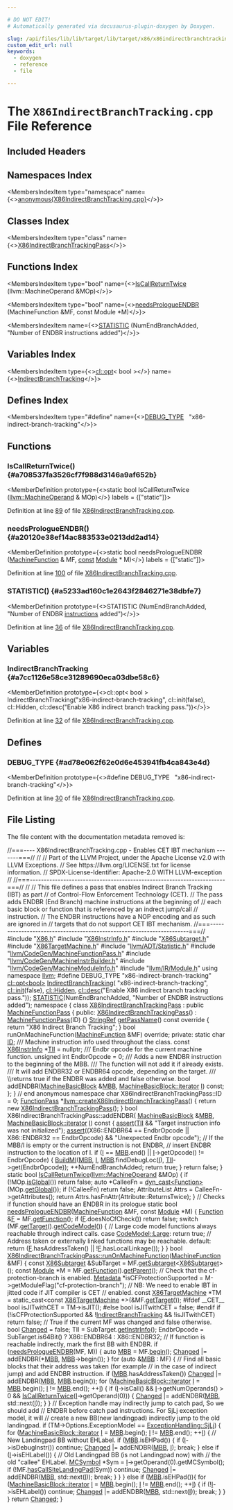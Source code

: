 ```yaml
---

# DO NOT EDIT!
# Automatically generated via docusaurus-plugin-doxygen by Doxygen.

slug: /api/files/lib/lib/target/lib/target/x86/x86indirectbranchtracking-cpp
custom_edit_url: null
keywords:
  - doxygen
  - reference
  - file

---
```





# The `X86IndirectBranchTracking.cpp` File Reference

<DoxygenPage pluginConfig={pluginConfig}>



## Included Headers

<IncludesList>
<IncludesListItem
  filePath="X86.h"
  permalink="/docs/api/files/lib/lib/target/lib/target/x86/x86-h"
  isLocal="true" />
<IncludesListItem
  filePath="X86InstrInfo.h"
  permalink="/docs/api/files/lib/lib/target/lib/target/x86/x86instrinfo-h"
  isLocal="true" />
<IncludesListItem
  filePath="X86Subtarget.h"
  permalink="/docs/api/files/lib/lib/target/lib/target/x86/x86subtarget-h"
  isLocal="true" />
<IncludesListItem
  filePath="X86TargetMachine.h"
  permalink="/docs/api/files/lib/lib/target/lib/target/x86/x86targetmachine-h"
  isLocal="true" />
<IncludesListItem
  filePath="llvm/ADT/Statistic.h"
  permalink="/docs/api/files/include/include/llvm/include/llvm/adt/statistic-h"
  isLocal="true" />
<IncludesListItem
  filePath="llvm/CodeGen/MachineFunctionPass.h"
  permalink="/docs/api/files/include/include/llvm/include/llvm/codegen/machinefunctionpass-h"
  isLocal="true" />
<IncludesListItem
  filePath="llvm/CodeGen/MachineInstrBuilder.h"
  permalink="/docs/api/files/include/include/llvm/include/llvm/codegen/machineinstrbuilder-h"
  isLocal="true" />
<IncludesListItem
  filePath="llvm/CodeGen/MachineModuleInfo.h"
  permalink="/docs/api/files/include/include/llvm/include/llvm/codegen/machinemoduleinfo-h"
  isLocal="true" />
<IncludesListItem
  filePath="llvm/IR/Module.h"
  permalink="/docs/api/files/include/include/llvm/include/llvm/ir/module-h"
  isLocal="true" />
</IncludesList>

## Namespaces Index

<MembersIndex>

<MembersIndexItem
  type="namespace"
  name={<><a href="/docs/api/namespaces/anonymous-x86indirectbranchtracking-cpp-">anonymous&#123;X86IndirectBranchTracking.cpp&#125;</a></>}>
</MembersIndexItem>

</MembersIndex>

## Classes Index

<MembersIndex>

<MembersIndexItem
  type="class"
  name={<><a href="/docs/api/classes/anonymous-namespace-x86indirectbranchtracking-cpp-/x86indirectbranchtrackingpass">X86IndirectBranchTrackingPass</a></>}>
</MembersIndexItem>

</MembersIndex>

## Functions Index

<MembersIndex>

<MembersIndexItem
  type="bool"
  name={<><a href="#a708537fa3526cf7f988d3146a9af652b">IsCallReturnTwice</a> (llvm::MachineOperand &amp;MOp)</>}>
</MembersIndexItem>

<MembersIndexItem
  type="bool"
  name={<><a href="#a20120e38ef14ac883533e0213dd2ad14">needsPrologueENDBR</a> (MachineFunction &amp;MF, const Module &#42;M)</>}>
</MembersIndexItem>

<MembersIndexItem
  name={<><a href="#a5233ad160c1e2643f2846271e38dbfe7">STATISTIC</a> (NumEndBranchAdded, &quot;Number of ENDBR instructions added&quot;)</>}>
</MembersIndexItem>

</MembersIndex>

## Variables Index

<MembersIndex>

<MembersIndexItem
  type={<><a href="/docs/api/classes/llvm/cl/opt">cl::opt</a>&lt; bool &gt;</>}
  name={<><a href="#a7cc1126e58ce31289690eca03dbe58c6">IndirectBranchTracking</a></>}>
</MembersIndexItem>

</MembersIndex>

## Defines Index

<MembersIndex>

<MembersIndexItem
  type="#define"
  name={<><a href="#ad78e062f62e0d6e453941fb4ca843e4d">DEBUG&#95;TYPE</a>&nbsp;&nbsp;&nbsp;&quot;x86-indirect-branch-tracking&quot;</>}>
</MembersIndexItem>

</MembersIndex>


<SectionDefinition>

## Functions

### IsCallReturnTwice() {#a708537fa3526cf7f988d3146a9af652b}

<MemberDefinition
  prototype={<>static bool IsCallReturnTwice (<a href="/docs/api/classes/llvm/machineoperand">llvm::MachineOperand</a> &amp; MOp)</>}
  labels = {["static"]}>

Definition at line <a href="#l00089">89</a> of file <a href="/docs/api/files/lib/lib/target/lib/target/x86/x86indirectbranchtracking-cpp">X86IndirectBranchTracking.cpp</a>.
</MemberDefinition>

### needsPrologueENDBR() {#a20120e38ef14ac883533e0213dd2ad14}

<MemberDefinition
  prototype={<>static bool needsPrologueENDBR (<a href="/docs/api/classes/llvm/machinefunction">MachineFunction</a> &amp; MF, <a href="/docs/api/files/lib/lib/target/lib/target/aarch64/aarch64promoteconstant-cpp/#a90f8350fecae261c25be85d38b451bff">const</a> <a href="/docs/api/classes/llvm/module">Module</a> &#42; M)</>}
  labels = {["static"]}>

Definition at line <a href="#l00100">100</a> of file <a href="/docs/api/files/lib/lib/target/lib/target/x86/x86indirectbranchtracking-cpp">X86IndirectBranchTracking.cpp</a>.
</MemberDefinition>

### STATISTIC() {#a5233ad160c1e2643f2846271e38dbfe7}

<MemberDefinition
  prototype={<>STATISTIC (NumEndBranchAdded, &quot;Number of ENDBR <a href="/docs/api/files/lib/lib/codegen/atomicexpandpass-cpp/#a1bcc06b1cb86bd0ea08f33323190bdaa">instructions</a> added&quot;)</>}>

Definition at line <a href="#l00036">36</a> of file <a href="/docs/api/files/lib/lib/target/lib/target/x86/x86indirectbranchtracking-cpp">X86IndirectBranchTracking.cpp</a>.
</MemberDefinition>

</SectionDefinition>

<SectionDefinition>

## Variables

### IndirectBranchTracking {#a7cc1126e58ce31289690eca03dbe58c6}

<MemberDefinition
  prototype={<>cl::opt&lt; bool &gt; IndirectBranchTracking(&quot;x86-indirect-branch-tracking&quot;, cl::init(false), cl::Hidden, cl::desc(&quot;Enable X86 indirect branch tracking pass.&quot;))</>}>

Definition at line <a href="#l00032">32</a> of file <a href="/docs/api/files/lib/lib/target/lib/target/x86/x86indirectbranchtracking-cpp">X86IndirectBranchTracking.cpp</a>.
</MemberDefinition>

</SectionDefinition>

<SectionDefinition>

## Defines

### DEBUG&#95;TYPE {#ad78e062f62e0d6e453941fb4ca843e4d}

<MemberDefinition
  prototype={<>#define DEBUG&#95;TYPE&nbsp;&nbsp;&nbsp;&quot;x86-indirect-branch-tracking&quot;</>}>

Definition at line <a href="#l00030">30</a> of file <a href="/docs/api/files/lib/lib/target/lib/target/x86/x86indirectbranchtracking-cpp">X86IndirectBranchTracking.cpp</a>.
</MemberDefinition>

</SectionDefinition>

## File Listing

The file content with the documentation metadata removed is:

<ProgramListing>

<Link id="l00001" /><CodeLine lineNumber="1"><Highlight kind="comment">//===---- X86IndirectBranchTracking.cpp - Enables CET IBT mechanism -------===//</Highlight><Highlight kind="normal"></Highlight></CodeLine>
<Link id="l00002" /><CodeLine lineNumber="2"><Highlight kind="normal"></Highlight><Highlight kind="comment">//</Highlight><Highlight kind="normal"></Highlight></CodeLine>
<Link id="l00003" /><CodeLine lineNumber="3"><Highlight kind="normal"></Highlight><Highlight kind="comment">// Part of the LLVM Project, under the Apache License v2.0 with LLVM Exceptions.</Highlight><Highlight kind="normal"></Highlight></CodeLine>
<Link id="l00004" /><CodeLine lineNumber="4"><Highlight kind="normal"></Highlight><Highlight kind="comment">// See https://llvm.org/LICENSE.txt for license information.</Highlight><Highlight kind="normal"></Highlight></CodeLine>
<Link id="l00005" /><CodeLine lineNumber="5"><Highlight kind="normal"></Highlight><Highlight kind="comment">// SPDX-License-Identifier: Apache-2.0 WITH LLVM-exception</Highlight><Highlight kind="normal"></Highlight></CodeLine>
<Link id="l00006" /><CodeLine lineNumber="6"><Highlight kind="normal"></Highlight><Highlight kind="comment">//</Highlight><Highlight kind="normal"></Highlight></CodeLine>
<Link id="l00007" /><CodeLine lineNumber="7"><Highlight kind="normal"></Highlight><Highlight kind="comment">//===----------------------------------------------------------------------===//</Highlight><Highlight kind="normal"></Highlight></CodeLine>
<Link id="l00008" /><CodeLine lineNumber="8"><Highlight kind="normal"></Highlight><Highlight kind="comment">//</Highlight><Highlight kind="normal"></Highlight></CodeLine>
<Link id="l00009" /><CodeLine lineNumber="9"><Highlight kind="normal"></Highlight><Highlight kind="comment">// This file defines a pass that enables Indirect Branch Tracking (IBT) as part</Highlight><Highlight kind="normal"></Highlight></CodeLine>
<Link id="l00010" /><CodeLine lineNumber="10"><Highlight kind="normal"></Highlight><Highlight kind="comment">// of Control-Flow Enforcement Technology (CET).</Highlight><Highlight kind="normal"></Highlight></CodeLine>
<Link id="l00011" /><CodeLine lineNumber="11"><Highlight kind="normal"></Highlight><Highlight kind="comment">// The pass adds ENDBR (End Branch) machine instructions at the beginning of</Highlight><Highlight kind="normal"></Highlight></CodeLine>
<Link id="l00012" /><CodeLine lineNumber="12"><Highlight kind="normal"></Highlight><Highlight kind="comment">// each basic block or function that is referenced by an indrect jump/call</Highlight><Highlight kind="normal"></Highlight></CodeLine>
<Link id="l00013" /><CodeLine lineNumber="13"><Highlight kind="normal"></Highlight><Highlight kind="comment">// instruction.</Highlight><Highlight kind="normal"></Highlight></CodeLine>
<Link id="l00014" /><CodeLine lineNumber="14"><Highlight kind="normal"></Highlight><Highlight kind="comment">// The ENDBR instructions have a NOP encoding and as such are ignored in</Highlight><Highlight kind="normal"></Highlight></CodeLine>
<Link id="l00015" /><CodeLine lineNumber="15"><Highlight kind="normal"></Highlight><Highlight kind="comment">// targets that do not support CET IBT mechanism.</Highlight><Highlight kind="normal"></Highlight></CodeLine>
<Link id="l00016" /><CodeLine lineNumber="16"><Highlight kind="normal"></Highlight><Highlight kind="comment">//===----------------------------------------------------------------------===//</Highlight><Highlight kind="normal"></Highlight></CodeLine>
<Link id="l00017" /><CodeLine lineNumber="17"><Highlight kind="normal"></Highlight></CodeLine>
<Link id="l00018" /><CodeLine lineNumber="18"><Highlight kind="normal"></Highlight><Highlight kind="preprocessor">#include &quot;<a href="/docs/api/files/lib/lib/target/lib/target/x86/x86-h">X86.h</a>&quot;</Highlight><Highlight kind="normal"></Highlight></CodeLine>
<Link id="l00019" /><CodeLine lineNumber="19"><Highlight kind="normal"></Highlight><Highlight kind="preprocessor">#include &quot;<a href="/docs/api/files/lib/lib/target/lib/target/x86/x86instrinfo-h">X86InstrInfo.h</a>&quot;</Highlight><Highlight kind="normal"></Highlight></CodeLine>
<Link id="l00020" /><CodeLine lineNumber="20"><Highlight kind="normal"></Highlight><Highlight kind="preprocessor">#include &quot;<a href="/docs/api/files/lib/lib/target/lib/target/x86/x86subtarget-h">X86Subtarget.h</a>&quot;</Highlight><Highlight kind="normal"></Highlight></CodeLine>
<Link id="l00021" /><CodeLine lineNumber="21"><Highlight kind="normal"></Highlight><Highlight kind="preprocessor">#include &quot;<a href="/docs/api/files/lib/lib/target/lib/target/x86/x86targetmachine-h">X86TargetMachine.h</a>&quot;</Highlight><Highlight kind="normal"></Highlight></CodeLine>
<Link id="l00022" /><CodeLine lineNumber="22"><Highlight kind="normal"></Highlight><Highlight kind="preprocessor">#include &quot;<a href="/docs/api/files/include/include/llvm/include/llvm/adt/statistic-h">llvm/ADT/Statistic.h</a>&quot;</Highlight><Highlight kind="normal"></Highlight></CodeLine>
<Link id="l00023" /><CodeLine lineNumber="23"><Highlight kind="normal"></Highlight><Highlight kind="preprocessor">#include &quot;<a href="/docs/api/files/include/include/llvm/include/llvm/codegen/machinefunctionpass-h">llvm/CodeGen/MachineFunctionPass.h</a>&quot;</Highlight><Highlight kind="normal"></Highlight></CodeLine>
<Link id="l00024" /><CodeLine lineNumber="24"><Highlight kind="normal"></Highlight><Highlight kind="preprocessor">#include &quot;<a href="/docs/api/files/include/include/llvm/include/llvm/codegen/machineinstrbuilder-h">llvm/CodeGen/MachineInstrBuilder.h</a>&quot;</Highlight><Highlight kind="normal"></Highlight></CodeLine>
<Link id="l00025" /><CodeLine lineNumber="25"><Highlight kind="normal"></Highlight><Highlight kind="preprocessor">#include &quot;<a href="/docs/api/files/include/include/llvm/include/llvm/codegen/machinemoduleinfo-h">llvm/CodeGen/MachineModuleInfo.h</a>&quot;</Highlight><Highlight kind="normal"></Highlight></CodeLine>
<Link id="l00026" /><CodeLine lineNumber="26"><Highlight kind="normal"></Highlight><Highlight kind="preprocessor">#include &quot;<a href="/docs/api/files/include/include/llvm/include/llvm/ir/module-h">llvm/IR/Module.h</a>&quot;</Highlight><Highlight kind="normal"></Highlight></CodeLine>
<Link id="l00027" /><CodeLine lineNumber="27"><Highlight kind="normal"></Highlight></CodeLine>
<Link id="l00028" /><CodeLine lineNumber="28"><Highlight kind="normal"></Highlight><Highlight kind="keyword">using namespace </Highlight><Highlight kind="normal"><a href="/docs/api/namespaces/llvm">llvm</a>;</Highlight></CodeLine>
<Link id="l00029" /><CodeLine lineNumber="29"><Highlight kind="normal"></Highlight></CodeLine>
<Link id="l00030" /><CodeLine lineNumber="30" lineLink="#ad78e062f62e0d6e453941fb4ca843e4d"><Highlight kind="normal"></Highlight><Highlight kind="preprocessor">#define DEBUG&#95;TYPE &quot;x86-indirect-branch-tracking&quot;</Highlight><Highlight kind="normal"></Highlight></CodeLine>
<Link id="l00031" /><CodeLine lineNumber="31"><Highlight kind="normal"></Highlight></CodeLine>
<Link id="l00032" /><CodeLine lineNumber="32" lineLink="#a7cc1126e58ce31289690eca03dbe58c6"><Highlight kind="normal"><a href="/docs/api/classes/llvm/cl/opt">cl::opt&lt;bool&gt;</a> <a href="#a7cc1126e58ce31289690eca03dbe58c6">IndirectBranchTracking</a>(</Highlight></CodeLine>
<Link id="l00033" /><CodeLine lineNumber="33"><Highlight kind="normal">    </Highlight><Highlight kind="stringliteral">&quot;x86-indirect-branch-tracking&quot;</Highlight><Highlight kind="normal">, <a href="/docs/api/namespaces/llvm/cl/#ac12e6a8f3a1b511f0dee2ed6de0ae806">cl::init</a>(</Highlight><Highlight kind="keyword">false</Highlight><Highlight kind="normal">), <a href="/docs/api/namespaces/llvm/cl/#a68075925a54790e71ca790e1d4f21a40a263ac008d8d31f13ce460395fc4cf7e6">cl::Hidden</a>,</Highlight></CodeLine>
<Link id="l00034" /><CodeLine lineNumber="34"><Highlight kind="normal">    <a href="/docs/api/structs/llvm/cl/desc">cl::desc</a>(</Highlight><Highlight kind="stringliteral">&quot;Enable X86 indirect branch tracking pass.&quot;</Highlight><Highlight kind="normal">));</Highlight></CodeLine>
<Link id="l00035" /><CodeLine lineNumber="35"><Highlight kind="normal"></Highlight></CodeLine>
<Link id="l00036" /><CodeLine lineNumber="36" lineLink="#a5233ad160c1e2643f2846271e38dbfe7"><Highlight kind="normal"><a href="/docs/api/files/include/include/llvm/include/llvm/adt/statistic-h/#ad6117415b93e5675d5a6c8e1855b3b2f">STATISTIC</a>(NumEndBranchAdded, </Highlight><Highlight kind="stringliteral">&quot;Number of ENDBR instructions added&quot;</Highlight><Highlight kind="normal">);</Highlight></CodeLine>
<Link id="l00037" /><CodeLine lineNumber="37"><Highlight kind="normal"></Highlight></CodeLine>
<Link id="l00038" /><CodeLine lineNumber="38" lineLink="/docs/api/namespaces/anonymous-x86indirectbranchtracking-cpp-"><Highlight kind="normal"></Highlight><Highlight kind="keyword">namespace </Highlight><Highlight kind="normal">&#123;</Highlight></CodeLine>
<Link id="l00039" /><CodeLine lineNumber="39" lineLink="/docs/api/classes/anonymous-namespace-x86indirectbranchtracking-cpp-/x86indirectbranchtrackingpass"><Highlight kind="normal"></Highlight><Highlight kind="keyword">class </Highlight><Highlight kind="normal"><a href="/docs/api/classes/anonymous-namespace-x86indirectbranchtracking-cpp-/x86indirectbranchtrackingpass/#a4e5ff4c0344788c4ad3c4ceb7023b0e7">X86IndirectBranchTrackingPass</a> : </Highlight><Highlight kind="keyword">public</Highlight><Highlight kind="normal"> <a href="/docs/api/classes/llvm/machinefunctionpass/#a29c81d2386f4a727c6d33413807530c8">MachineFunctionPass</a> &#123;</Highlight></CodeLine>
<Link id="l00040" /><CodeLine lineNumber="40"><Highlight kind="normal"></Highlight><Highlight kind="keyword">public</Highlight><Highlight kind="normal">:</Highlight></CodeLine>
<Link id="l00041" /><CodeLine lineNumber="41" lineLink="/docs/api/classes/anonymous-namespace-x86indirectbranchtracking-cpp-/x86indirectbranchtrackingpass/#a4e5ff4c0344788c4ad3c4ceb7023b0e7"><Highlight kind="normal">  <a href="/docs/api/classes/anonymous-namespace-x86indirectbranchtracking-cpp-/x86indirectbranchtrackingpass/#a4e5ff4c0344788c4ad3c4ceb7023b0e7">X86IndirectBranchTrackingPass</a>() : <a href="/docs/api/classes/llvm/machinefunctionpass/#a29c81d2386f4a727c6d33413807530c8">MachineFunctionPass</a>(ID) &#123;&#125;</Highlight></CodeLine>
<Link id="l00042" /><CodeLine lineNumber="42"><Highlight kind="normal"></Highlight></CodeLine>
<Link id="l00043" /><CodeLine lineNumber="43" lineLink="/docs/api/classes/anonymous-namespace-x86indirectbranchtracking-cpp-/x86indirectbranchtrackingpass/#a88485730b9155d1f1a9f79b1f40b8c91"><Highlight kind="normal">  <a href="/docs/api/classes/llvm/stringref">StringRef</a> <a href="/docs/api/classes/anonymous-namespace-x86indirectbranchtracking-cpp-/x86indirectbranchtrackingpass/#a88485730b9155d1f1a9f79b1f40b8c91">getPassName</a>()</Highlight><Highlight kind="keyword"> const override </Highlight><Highlight kind="normal">&#123;</Highlight></CodeLine>
<Link id="l00044" /><CodeLine lineNumber="44"><Highlight kind="normal">    </Highlight><Highlight kind="keywordflow">return</Highlight><Highlight kind="normal"> </Highlight><Highlight kind="stringliteral">&quot;X86 Indirect Branch Tracking&quot;</Highlight><Highlight kind="normal">;</Highlight></CodeLine>
<Link id="l00045" /><CodeLine lineNumber="45"><Highlight kind="normal">  &#125;</Highlight></CodeLine>
<Link id="l00046" /><CodeLine lineNumber="46"><Highlight kind="normal"></Highlight></CodeLine>
<Link id="l00047" /><CodeLine lineNumber="47"><Highlight kind="normal">  </Highlight><Highlight kind="keywordtype">bool</Highlight><Highlight kind="normal"> runOnMachineFunction(<a href="/docs/api/classes/llvm/machinefunction">MachineFunction</a> &amp;MF) </Highlight><Highlight kind="keyword">override</Highlight><Highlight kind="normal">;</Highlight></CodeLine>
<Link id="l00048" /><CodeLine lineNumber="48"><Highlight kind="normal"></Highlight></CodeLine>
<Link id="l00049" /><CodeLine lineNumber="49"><Highlight kind="normal"></Highlight><Highlight kind="keyword">private</Highlight><Highlight kind="normal">:</Highlight></CodeLine>
<Link id="l00050" /><CodeLine lineNumber="50"><Highlight kind="normal">  </Highlight><Highlight kind="keyword">static</Highlight><Highlight kind="normal"> </Highlight><Highlight kind="keywordtype">char</Highlight><Highlight kind="normal"> <a href="/docs/api/namespaces/llvm/callingconv/#abdf8cf606905c10634e831390981b0ed">ID</a>;</Highlight></CodeLine>
<Link id="l00051" /><CodeLine lineNumber="51"><Highlight kind="normal"></Highlight><Highlight kind="comment"></Highlight></CodeLine>
<Link id="l00052" /><CodeLine lineNumber="52"><Highlight kind="comment">  /// Machine instruction info used throughout the class.</Highlight><Highlight kind="normal"></Highlight></CodeLine>
<Link id="l00053" /><CodeLine lineNumber="53"><Highlight kind="normal">  </Highlight><Highlight kind="keyword">const</Highlight><Highlight kind="normal"> <a href="/docs/api/classes/llvm/x86instrinfo">X86InstrInfo</a> &#42;<a href="/docs/api/files/lib/lib/target/lib/target/hexagon/hexagoncopytocombine-cpp/#a1d40004718218dbdf06b496766299101">TII</a> = </Highlight><Highlight kind="keyword">nullptr</Highlight><Highlight kind="normal">;</Highlight></CodeLine>
<Link id="l00054" /><CodeLine lineNumber="54"><Highlight kind="normal"></Highlight><Highlight kind="comment"></Highlight></CodeLine>
<Link id="l00055" /><CodeLine lineNumber="55"><Highlight kind="comment">  /// Endbr opcode for the current machine function.</Highlight><Highlight kind="normal"></Highlight></CodeLine>
<Link id="l00056" /><CodeLine lineNumber="56"><Highlight kind="normal">  </Highlight><Highlight kind="keywordtype">unsigned</Highlight><Highlight kind="normal"> </Highlight><Highlight kind="keywordtype">int</Highlight><Highlight kind="normal"> EndbrOpcode = 0;</Highlight></CodeLine>
<Link id="l00057" /><CodeLine lineNumber="57"><Highlight kind="normal"></Highlight><Highlight kind="comment"></Highlight></CodeLine>
<Link id="l00058" /><CodeLine lineNumber="58"><Highlight kind="comment">  /// Adds a new ENDBR instruction to the beginning of the MBB.</Highlight></CodeLine>
<Link id="l00059" /><CodeLine lineNumber="59"><Highlight kind="comment">  /// The function will not add it if already exists.</Highlight></CodeLine>
<Link id="l00060" /><CodeLine lineNumber="60"><Highlight kind="comment">  /// It will add ENDBR32 or ENDBR64 opcode, depending on the target.</Highlight></CodeLine>
<Link id="l00061" /><CodeLine lineNumber="61"><Highlight kind="comment">  /// \\returns true if the ENDBR was added and false otherwise.</Highlight><Highlight kind="normal"></Highlight></CodeLine>
<Link id="l00062" /><CodeLine lineNumber="62"><Highlight kind="normal">  </Highlight><Highlight kind="keywordtype">bool</Highlight><Highlight kind="normal"> addENDBR(<a href="/docs/api/classes/llvm/machinebasicblock">MachineBasicBlock</a> &amp;<a href="/docs/api/files/lib/lib/target/lib/target/arm/armslshardening-cpp/#a5958512eae2979bd2eb383977996a600">MBB</a>, <a href="/docs/api/classes/llvm/machinebasicblock/#ae34c996b58df9b9ce6695a0c8b70c533">MachineBasicBlock::iterator</a> <a href="/docs/api/files/lib/lib/support/md5-cpp/#ac0eafdc9ee161b71e7af98af736952fd">I</a>) </Highlight><Highlight kind="keyword">const</Highlight><Highlight kind="normal">;</Highlight></CodeLine>
<Link id="l00063" /><CodeLine lineNumber="63"><Highlight kind="normal">&#125;;</Highlight></CodeLine>
<Link id="l00064" /><CodeLine lineNumber="64"><Highlight kind="normal"></Highlight></CodeLine>
<Link id="l00065" /><CodeLine lineNumber="65"><Highlight kind="normal">&#125; </Highlight><Highlight kind="comment">// end anonymous namespace</Highlight><Highlight kind="normal"></Highlight></CodeLine>
<Link id="l00066" /><CodeLine lineNumber="66"><Highlight kind="normal"></Highlight></CodeLine>
<Link id="l00067" /><CodeLine lineNumber="67"><Highlight kind="normal"></Highlight><Highlight kind="keywordtype">char</Highlight><Highlight kind="normal"> X86IndirectBranchTrackingPass::ID = 0;</Highlight></CodeLine>
<Link id="l00068" /><CodeLine lineNumber="68"><Highlight kind="normal"></Highlight></CodeLine>
<Link id="l00069" /><CodeLine lineNumber="69" lineLink="/docs/api/namespaces/llvm/#a66d6a1b0a1fa474139da02d820d618fe"><Highlight kind="normal"><a href="/docs/api/classes/llvm/functionpass">FunctionPass</a> &#42;<a href="/docs/api/namespaces/llvm/#a66d6a1b0a1fa474139da02d820d618fe">llvm::createX86IndirectBranchTrackingPass</a>() &#123;</Highlight></CodeLine>
<Link id="l00070" /><CodeLine lineNumber="70"><Highlight kind="normal">  </Highlight><Highlight kind="keywordflow">return</Highlight><Highlight kind="normal"> </Highlight><Highlight kind="keyword">new</Highlight><Highlight kind="normal"> <a href="/docs/api/classes/anonymous-namespace-x86indirectbranchtracking-cpp-/x86indirectbranchtrackingpass/#a4e5ff4c0344788c4ad3c4ceb7023b0e7">X86IndirectBranchTrackingPass</a>();</Highlight></CodeLine>
<Link id="l00071" /><CodeLine lineNumber="71"><Highlight kind="normal">&#125;</Highlight></CodeLine>
<Link id="l00072" /><CodeLine lineNumber="72"><Highlight kind="normal"></Highlight></CodeLine>
<Link id="l00073" /><CodeLine lineNumber="73"><Highlight kind="normal"></Highlight><Highlight kind="keywordtype">bool</Highlight><Highlight kind="normal"> X86IndirectBranchTrackingPass::addENDBR(</Highlight></CodeLine>
<Link id="l00074" /><CodeLine lineNumber="74"><Highlight kind="normal">    <a href="/docs/api/classes/llvm/machinebasicblock">MachineBasicBlock</a> &amp;<a href="/docs/api/files/lib/lib/target/lib/target/arm/armslshardening-cpp/#a5958512eae2979bd2eb383977996a600">MBB</a>, <a href="/docs/api/classes/llvm/machinebasicblock/#ae34c996b58df9b9ce6695a0c8b70c533">MachineBasicBlock::iterator</a> <a href="/docs/api/files/lib/lib/support/md5-cpp/#ac0eafdc9ee161b71e7af98af736952fd">I</a>)</Highlight><Highlight kind="keyword"> const </Highlight><Highlight kind="normal">&#123;</Highlight></CodeLine>
<Link id="l00075" /><CodeLine lineNumber="75"><Highlight kind="normal">  <a href="/docs/api/files/lib/lib/target/lib/target/amdgpu/silowercontrolflow-cpp/#a4868c5d81c5ccc98c47aeab6244346a0">assert</a>(<a href="/docs/api/files/lib/lib/target/lib/target/hexagon/hexagoncopytocombine-cpp/#a1d40004718218dbdf06b496766299101">TII</a> &amp;&amp; </Highlight><Highlight kind="stringliteral">&quot;Target instruction info was not initialized&quot;</Highlight><Highlight kind="normal">);</Highlight></CodeLine>
<Link id="l00076" /><CodeLine lineNumber="76"><Highlight kind="normal">  <a href="/docs/api/files/lib/lib/target/lib/target/amdgpu/silowercontrolflow-cpp/#a4868c5d81c5ccc98c47aeab6244346a0">assert</a>((X86::ENDBR64 == EndbrOpcode || X86::ENDBR32 == EndbrOpcode) &amp;&amp;</Highlight></CodeLine>
<Link id="l00077" /><CodeLine lineNumber="77"><Highlight kind="normal">         </Highlight><Highlight kind="stringliteral">&quot;Unexpected Endbr opcode&quot;</Highlight><Highlight kind="normal">);</Highlight></CodeLine>
<Link id="l00078" /><CodeLine lineNumber="78"><Highlight kind="normal"></Highlight></CodeLine>
<Link id="l00079" /><CodeLine lineNumber="79"><Highlight kind="normal">  </Highlight><Highlight kind="comment">// If the MBB/I is empty or the current instruction is not ENDBR,</Highlight><Highlight kind="normal"></Highlight></CodeLine>
<Link id="l00080" /><CodeLine lineNumber="80"><Highlight kind="normal">  </Highlight><Highlight kind="comment">// insert ENDBR instruction to the location of I.</Highlight><Highlight kind="normal"></Highlight></CodeLine>
<Link id="l00081" /><CodeLine lineNumber="81"><Highlight kind="normal">  </Highlight><Highlight kind="keywordflow">if</Highlight><Highlight kind="normal"> (<a href="/docs/api/files/lib/lib/support/md5-cpp/#ac0eafdc9ee161b71e7af98af736952fd">I</a> == <a href="/docs/api/files/lib/lib/target/lib/target/arm/armslshardening-cpp/#a5958512eae2979bd2eb383977996a600">MBB</a>.end() || <a href="/docs/api/files/lib/lib/support/md5-cpp/#ac0eafdc9ee161b71e7af98af736952fd">I</a>-&gt;getOpcode() != EndbrOpcode) &#123;</Highlight></CodeLine>
<Link id="l00082" /><CodeLine lineNumber="82"><Highlight kind="normal">    <a href="/docs/api/namespaces/llvm/#a17e04afcf0c5efeb0eb6a9a45287b5e4">BuildMI</a>(<a href="/docs/api/files/lib/lib/target/lib/target/arm/armslshardening-cpp/#a5958512eae2979bd2eb383977996a600">MBB</a>, <a href="/docs/api/files/lib/lib/support/md5-cpp/#ac0eafdc9ee161b71e7af98af736952fd">I</a>, <a href="/docs/api/files/lib/lib/target/lib/target/arm/armslshardening-cpp/#a5958512eae2979bd2eb383977996a600">MBB</a>.findDebugLoc(<a href="/docs/api/files/lib/lib/support/md5-cpp/#ac0eafdc9ee161b71e7af98af736952fd">I</a>), <a href="/docs/api/files/lib/lib/target/lib/target/hexagon/hexagoncopytocombine-cpp/#a1d40004718218dbdf06b496766299101">TII</a>-&gt;get(EndbrOpcode));</Highlight></CodeLine>
<Link id="l00083" /><CodeLine lineNumber="83"><Highlight kind="normal">    ++NumEndBranchAdded;</Highlight></CodeLine>
<Link id="l00084" /><CodeLine lineNumber="84"><Highlight kind="normal">    </Highlight><Highlight kind="keywordflow">return</Highlight><Highlight kind="normal"> </Highlight><Highlight kind="keyword">true</Highlight><Highlight kind="normal">;</Highlight></CodeLine>
<Link id="l00085" /><CodeLine lineNumber="85"><Highlight kind="normal">  &#125;</Highlight></CodeLine>
<Link id="l00086" /><CodeLine lineNumber="86"><Highlight kind="normal">  </Highlight><Highlight kind="keywordflow">return</Highlight><Highlight kind="normal"> </Highlight><Highlight kind="keyword">false</Highlight><Highlight kind="normal">;</Highlight></CodeLine>
<Link id="l00087" /><CodeLine lineNumber="87"><Highlight kind="normal">&#125;</Highlight></CodeLine>
<Link id="l00088" /><CodeLine lineNumber="88"><Highlight kind="normal"></Highlight></CodeLine>
<Link id="l00089" /><CodeLine lineNumber="89" lineLink="#a708537fa3526cf7f988d3146a9af652b"><Highlight kind="normal"></Highlight><Highlight kind="keyword">static</Highlight><Highlight kind="normal"> </Highlight><Highlight kind="keywordtype">bool</Highlight><Highlight kind="normal"> <a href="#a708537fa3526cf7f988d3146a9af652b">IsCallReturnTwice</a>(<a href="/docs/api/classes/llvm/machineoperand">llvm::MachineOperand</a> &amp;MOp) &#123;</Highlight></CodeLine>
<Link id="l00090" /><CodeLine lineNumber="90"><Highlight kind="normal">  </Highlight><Highlight kind="keywordflow">if</Highlight><Highlight kind="normal"> (!MOp.<a href="/docs/api/classes/llvm/machineoperand/#ab0d1155c8c38e84cbe387998fd2e517e">isGlobal</a>())</Highlight></CodeLine>
<Link id="l00091" /><CodeLine lineNumber="91"><Highlight kind="normal">    </Highlight><Highlight kind="keywordflow">return</Highlight><Highlight kind="normal"> </Highlight><Highlight kind="keyword">false</Highlight><Highlight kind="normal">;</Highlight></CodeLine>
<Link id="l00092" /><CodeLine lineNumber="92"><Highlight kind="normal">  </Highlight><Highlight kind="keyword">auto</Highlight><Highlight kind="normal"> &#42;CalleeFn = <a href="/docs/api/namespaces/llvm/#a22eeee01734061ac1b31ccd994c49eef">dyn&#95;cast&lt;Function&gt;</a>(MOp.<a href="/docs/api/classes/llvm/machineoperand/#a0fcdaab1a4c3134b8f80aa74cabeb970">getGlobal</a>());</Highlight></CodeLine>
<Link id="l00093" /><CodeLine lineNumber="93"><Highlight kind="normal">  </Highlight><Highlight kind="keywordflow">if</Highlight><Highlight kind="normal"> (!CalleeFn)</Highlight></CodeLine>
<Link id="l00094" /><CodeLine lineNumber="94"><Highlight kind="normal">    </Highlight><Highlight kind="keywordflow">return</Highlight><Highlight kind="normal"> </Highlight><Highlight kind="keyword">false</Highlight><Highlight kind="normal">;</Highlight></CodeLine>
<Link id="l00095" /><CodeLine lineNumber="95"><Highlight kind="normal">  AttributeList Attrs = CalleeFn-&gt;getAttributes();</Highlight></CodeLine>
<Link id="l00096" /><CodeLine lineNumber="96"><Highlight kind="normal">  </Highlight><Highlight kind="keywordflow">return</Highlight><Highlight kind="normal"> Attrs.hasFnAttr(Attribute::ReturnsTwice);</Highlight></CodeLine>
<Link id="l00097" /><CodeLine lineNumber="97"><Highlight kind="normal">&#125;</Highlight></CodeLine>
<Link id="l00098" /><CodeLine lineNumber="98"><Highlight kind="normal"></Highlight></CodeLine>
<Link id="l00099" /><CodeLine lineNumber="99"><Highlight kind="normal"></Highlight><Highlight kind="comment">// Checks if function should have an ENDBR in its prologue</Highlight><Highlight kind="normal"></Highlight></CodeLine>
<Link id="l00100" /><CodeLine lineNumber="100" lineLink="#a20120e38ef14ac883533e0213dd2ad14"><Highlight kind="normal"></Highlight><Highlight kind="keyword">static</Highlight><Highlight kind="normal"> </Highlight><Highlight kind="keywordtype">bool</Highlight><Highlight kind="normal"> <a href="#a20120e38ef14ac883533e0213dd2ad14">needsPrologueENDBR</a>(<a href="/docs/api/classes/llvm/machinefunction">MachineFunction</a> &amp;MF, </Highlight><Highlight kind="keyword">const</Highlight><Highlight kind="normal"> <a href="/docs/api/classes/llvm/module">Module</a> &#42;M) &#123;</Highlight></CodeLine>
<Link id="l00101" /><CodeLine lineNumber="101"><Highlight kind="normal">  <a href="/docs/api/classes/llvm/function">Function</a> &amp;<a href="/docs/api/files/lib/lib/support/md5-cpp/#a96d73bbd7af15cb1fc38c3f4a3bd82e9">F</a> = MF.<a href="/docs/api/classes/llvm/machinefunction/#a977ddce262de45c645be23d951066351">getFunction</a>();</Highlight></CodeLine>
<Link id="l00102" /><CodeLine lineNumber="102"><Highlight kind="normal"></Highlight></CodeLine>
<Link id="l00103" /><CodeLine lineNumber="103"><Highlight kind="normal">  </Highlight><Highlight kind="keywordflow">if</Highlight><Highlight kind="normal"> (<a href="/docs/api/files/lib/lib/support/md5-cpp/#a96d73bbd7af15cb1fc38c3f4a3bd82e9">F</a>.doesNoCfCheck())</Highlight></CodeLine>
<Link id="l00104" /><CodeLine lineNumber="104"><Highlight kind="normal">    </Highlight><Highlight kind="keywordflow">return</Highlight><Highlight kind="normal"> </Highlight><Highlight kind="keyword">false</Highlight><Highlight kind="normal">;</Highlight></CodeLine>
<Link id="l00105" /><CodeLine lineNumber="105"><Highlight kind="normal"></Highlight></CodeLine>
<Link id="l00106" /><CodeLine lineNumber="106"><Highlight kind="normal">  </Highlight><Highlight kind="keywordflow">switch</Highlight><Highlight kind="normal"> (MF.<a href="/docs/api/classes/llvm/machinefunction/#af777ff93c9e07a6ff5ffe3226deb3e76">getTarget</a>().<a href="/docs/api/classes/llvm/targetmachine/#ae106f6c6362377b3016f0d174227e193">getCodeModel</a>()) &#123;</Highlight></CodeLine>
<Link id="l00107" /><CodeLine lineNumber="107"><Highlight kind="normal">  </Highlight><Highlight kind="comment">// Large code model functions always reachable through indirect calls.</Highlight><Highlight kind="normal"></Highlight></CodeLine>
<Link id="l00108" /><CodeLine lineNumber="108"><Highlight kind="normal">  </Highlight><Highlight kind="keywordflow">case</Highlight><Highlight kind="normal"> <a href="/docs/api/namespaces/llvm/codemodel/#afc59396a9e5809fc92938e203d91a8dfa5208f558fccf9f63423fb5385bb3e75c">CodeModel::Large</a>:</Highlight></CodeLine>
<Link id="l00109" /><CodeLine lineNumber="109"><Highlight kind="normal">    </Highlight><Highlight kind="keywordflow">return</Highlight><Highlight kind="normal"> </Highlight><Highlight kind="keyword">true</Highlight><Highlight kind="normal">;</Highlight></CodeLine>
<Link id="l00110" /><CodeLine lineNumber="110"><Highlight kind="normal">  </Highlight><Highlight kind="comment">// Address taken or externally linked functions may be reachable.</Highlight><Highlight kind="normal"></Highlight></CodeLine>
<Link id="l00111" /><CodeLine lineNumber="111"><Highlight kind="normal">  </Highlight><Highlight kind="keywordflow">default</Highlight><Highlight kind="normal">:</Highlight></CodeLine>
<Link id="l00112" /><CodeLine lineNumber="112"><Highlight kind="normal">    </Highlight><Highlight kind="keywordflow">return</Highlight><Highlight kind="normal"> (<a href="/docs/api/files/lib/lib/support/md5-cpp/#a96d73bbd7af15cb1fc38c3f4a3bd82e9">F</a>.hasAddressTaken() || !<a href="/docs/api/files/lib/lib/support/md5-cpp/#a96d73bbd7af15cb1fc38c3f4a3bd82e9">F</a>.hasLocalLinkage());</Highlight></CodeLine>
<Link id="l00113" /><CodeLine lineNumber="113"><Highlight kind="normal">  &#125;</Highlight></CodeLine>
<Link id="l00114" /><CodeLine lineNumber="114"><Highlight kind="normal">&#125;</Highlight></CodeLine>
<Link id="l00115" /><CodeLine lineNumber="115"><Highlight kind="normal"></Highlight></CodeLine>
<Link id="l00116" /><CodeLine lineNumber="116" lineLink="/docs/api/classes/anonymous-namespace-x86indirectbranchtracking-cpp-/x86indirectbranchtrackingpass/#a0c58ed329a5ca544b28635282c0373df"><Highlight kind="normal"></Highlight><Highlight kind="keywordtype">bool</Highlight><Highlight kind="normal"> <a href="/docs/api/classes/anonymous-namespace-x86indirectbranchtracking-cpp-/x86indirectbranchtrackingpass/#a0c58ed329a5ca544b28635282c0373df">X86IndirectBranchTrackingPass::runOnMachineFunction</a>(<a href="/docs/api/classes/llvm/machinefunction">MachineFunction</a> &amp;MF) &#123;</Highlight></CodeLine>
<Link id="l00117" /><CodeLine lineNumber="117"><Highlight kind="normal">  </Highlight><Highlight kind="keyword">const</Highlight><Highlight kind="normal"> <a href="/docs/api/classes/llvm/x86subtarget">X86Subtarget</a> &amp;SubTarget = MF.<a href="/docs/api/classes/llvm/machinefunction/#a3825368aca2bc1550d173660df4da6a6">getSubtarget</a>&lt;<a href="/docs/api/classes/llvm/x86subtarget">X86Subtarget</a>&gt;();</Highlight></CodeLine>
<Link id="l00118" /><CodeLine lineNumber="118"><Highlight kind="normal"></Highlight></CodeLine>
<Link id="l00119" /><CodeLine lineNumber="119"><Highlight kind="normal">  </Highlight><Highlight kind="keyword">const</Highlight><Highlight kind="normal"> <a href="/docs/api/classes/llvm/module">Module</a> &#42;M = MF.<a href="/docs/api/classes/llvm/machinefunction/#a977ddce262de45c645be23d951066351">getFunction</a>().<a href="/docs/api/classes/llvm/globalvalue/#a739b30c811f1eece61b05320ddf44e5b">getParent</a>();</Highlight></CodeLine>
<Link id="l00120" /><CodeLine lineNumber="120"><Highlight kind="normal">  </Highlight><Highlight kind="comment">// Check that the cf-protection-branch is enabled.</Highlight><Highlight kind="normal"></Highlight></CodeLine>
<Link id="l00121" /><CodeLine lineNumber="121"><Highlight kind="normal">  <a href="/docs/api/classes/llvm/metadata">Metadata</a> &#42;isCFProtectionSupported = M-&gt;getModuleFlag(</Highlight><Highlight kind="stringliteral">&quot;cf-protection-branch&quot;</Highlight><Highlight kind="normal">);</Highlight></CodeLine>
<Link id="l00122" /><CodeLine lineNumber="122"><Highlight kind="normal"></Highlight></CodeLine>
<Link id="l00123" /><CodeLine lineNumber="123"><Highlight kind="normal">  </Highlight><Highlight kind="comment">//  NB: We need to enable IBT in jitted code if JIT compiler is CET</Highlight><Highlight kind="normal"></Highlight></CodeLine>
<Link id="l00124" /><CodeLine lineNumber="124"><Highlight kind="normal">  </Highlight><Highlight kind="comment">//  enabled.</Highlight><Highlight kind="normal"></Highlight></CodeLine>
<Link id="l00125" /><CodeLine lineNumber="125"><Highlight kind="normal">  </Highlight><Highlight kind="keyword">const</Highlight><Highlight kind="normal"> <a href="/docs/api/classes/llvm/x86targetmachine">X86TargetMachine</a> &#42;TM =</Highlight></CodeLine>
<Link id="l00126" /><CodeLine lineNumber="126"><Highlight kind="normal">      </Highlight><Highlight kind="keyword">static&#95;cast&lt;</Highlight><Highlight kind="keyword">const </Highlight><Highlight kind="normal"><a href="/docs/api/classes/llvm/x86targetmachine">X86TargetMachine</a> &#42;</Highlight><Highlight kind="keyword">&gt;</Highlight><Highlight kind="normal">(&amp;MF.<a href="/docs/api/classes/llvm/machinefunction/#af777ff93c9e07a6ff5ffe3226deb3e76">getTarget</a>());</Highlight></CodeLine>
<Link id="l00127" /><CodeLine lineNumber="127"><Highlight kind="normal"></Highlight><Highlight kind="preprocessor">#ifdef &#95;&#95;CET&#95;&#95;</Highlight><Highlight kind="normal"></Highlight></CodeLine>
<Link id="l00128" /><CodeLine lineNumber="128"><Highlight kind="normal">  </Highlight><Highlight kind="keywordtype">bool</Highlight><Highlight kind="normal"> isJITwithCET = TM-&gt;isJIT();</Highlight></CodeLine>
<Link id="l00129" /><CodeLine lineNumber="129"><Highlight kind="normal"></Highlight><Highlight kind="preprocessor">#else</Highlight><Highlight kind="normal"></Highlight></CodeLine>
<Link id="l00130" /><CodeLine lineNumber="130"><Highlight kind="normal">  </Highlight><Highlight kind="keywordtype">bool</Highlight><Highlight kind="normal"> isJITwithCET = </Highlight><Highlight kind="keyword">false</Highlight><Highlight kind="normal">;</Highlight></CodeLine>
<Link id="l00131" /><CodeLine lineNumber="131"><Highlight kind="normal"></Highlight><Highlight kind="preprocessor">#endif</Highlight><Highlight kind="normal"></Highlight></CodeLine>
<Link id="l00132" /><CodeLine lineNumber="132"><Highlight kind="normal">  </Highlight><Highlight kind="keywordflow">if</Highlight><Highlight kind="normal"> (!isCFProtectionSupported &amp;&amp; !<a href="#a7cc1126e58ce31289690eca03dbe58c6">IndirectBranchTracking</a> &amp;&amp; !isJITwithCET)</Highlight></CodeLine>
<Link id="l00133" /><CodeLine lineNumber="133"><Highlight kind="normal">    </Highlight><Highlight kind="keywordflow">return</Highlight><Highlight kind="normal"> </Highlight><Highlight kind="keyword">false</Highlight><Highlight kind="normal">;</Highlight></CodeLine>
<Link id="l00134" /><CodeLine lineNumber="134"><Highlight kind="normal"></Highlight></CodeLine>
<Link id="l00135" /><CodeLine lineNumber="135"><Highlight kind="normal">  </Highlight><Highlight kind="comment">// True if the current MF was changed and false otherwise.</Highlight><Highlight kind="normal"></Highlight></CodeLine>
<Link id="l00136" /><CodeLine lineNumber="136"><Highlight kind="normal">  </Highlight><Highlight kind="keywordtype">bool</Highlight><Highlight kind="normal"> <a href="/docs/api/groups/arcopt/#gaa57b1a4e6a1c79233913139635169cf1">Changed</a> = </Highlight><Highlight kind="keyword">false</Highlight><Highlight kind="normal">;</Highlight></CodeLine>
<Link id="l00137" /><CodeLine lineNumber="137"><Highlight kind="normal"></Highlight></CodeLine>
<Link id="l00138" /><CodeLine lineNumber="138"><Highlight kind="normal">  TII = SubTarget.<a href="/docs/api/classes/llvm/x86subtarget/#a82994a7f16673e2aaf534c7d111ba3a8">getInstrInfo</a>();</Highlight></CodeLine>
<Link id="l00139" /><CodeLine lineNumber="139"><Highlight kind="normal">  EndbrOpcode = SubTarget.is64Bit() ? X86::ENDBR64 : X86::ENDBR32;</Highlight></CodeLine>
<Link id="l00140" /><CodeLine lineNumber="140"><Highlight kind="normal"></Highlight></CodeLine>
<Link id="l00141" /><CodeLine lineNumber="141"><Highlight kind="normal">  </Highlight><Highlight kind="comment">// If function is reachable indirectly, mark the first BB with ENDBR.</Highlight><Highlight kind="normal"></Highlight></CodeLine>
<Link id="l00142" /><CodeLine lineNumber="142"><Highlight kind="normal">  </Highlight><Highlight kind="keywordflow">if</Highlight><Highlight kind="normal"> (<a href="#a20120e38ef14ac883533e0213dd2ad14">needsPrologueENDBR</a>(MF, M)) &#123;</Highlight></CodeLine>
<Link id="l00143" /><CodeLine lineNumber="143"><Highlight kind="normal">    </Highlight><Highlight kind="keyword">auto</Highlight><Highlight kind="normal"> <a href="/docs/api/files/lib/lib/target/lib/target/arm/armslshardening-cpp/#a5958512eae2979bd2eb383977996a600">MBB</a> = MF.<a href="/docs/api/classes/llvm/machinefunction/#ab0789854909cf47f640a85fa2bac29c7">begin</a>();</Highlight></CodeLine>
<Link id="l00144" /><CodeLine lineNumber="144"><Highlight kind="normal">    <a href="/docs/api/groups/arcopt/#gaa57b1a4e6a1c79233913139635169cf1">Changed</a> |= addENDBR(&#42;<a href="/docs/api/files/lib/lib/target/lib/target/arm/armslshardening-cpp/#a5958512eae2979bd2eb383977996a600">MBB</a>, <a href="/docs/api/files/lib/lib/target/lib/target/arm/armslshardening-cpp/#a5958512eae2979bd2eb383977996a600">MBB</a>-&gt;begin());</Highlight></CodeLine>
<Link id="l00145" /><CodeLine lineNumber="145"><Highlight kind="normal">  &#125;</Highlight></CodeLine>
<Link id="l00146" /><CodeLine lineNumber="146"><Highlight kind="normal"></Highlight></CodeLine>
<Link id="l00147" /><CodeLine lineNumber="147"><Highlight kind="normal">  </Highlight><Highlight kind="keywordflow">for</Highlight><Highlight kind="normal"> (</Highlight><Highlight kind="keyword">auto</Highlight><Highlight kind="normal"> &amp;<a href="/docs/api/files/lib/lib/target/lib/target/arm/armslshardening-cpp/#a5958512eae2979bd2eb383977996a600">MBB</a> : MF) &#123;</Highlight></CodeLine>
<Link id="l00148" /><CodeLine lineNumber="148"><Highlight kind="normal">    </Highlight><Highlight kind="comment">// Find all basic blocks that their address was taken (for example</Highlight><Highlight kind="normal"></Highlight></CodeLine>
<Link id="l00149" /><CodeLine lineNumber="149"><Highlight kind="normal">    </Highlight><Highlight kind="comment">// in the case of indirect jump) and add ENDBR instruction.</Highlight><Highlight kind="normal"></Highlight></CodeLine>
<Link id="l00150" /><CodeLine lineNumber="150"><Highlight kind="normal">    </Highlight><Highlight kind="keywordflow">if</Highlight><Highlight kind="normal"> (<a href="/docs/api/files/lib/lib/target/lib/target/arm/armslshardening-cpp/#a5958512eae2979bd2eb383977996a600">MBB</a>.hasAddressTaken())</Highlight></CodeLine>
<Link id="l00151" /><CodeLine lineNumber="151"><Highlight kind="normal">      <a href="/docs/api/groups/arcopt/#gaa57b1a4e6a1c79233913139635169cf1">Changed</a> |= addENDBR(<a href="/docs/api/files/lib/lib/target/lib/target/arm/armslshardening-cpp/#a5958512eae2979bd2eb383977996a600">MBB</a>, <a href="/docs/api/files/lib/lib/target/lib/target/arm/armslshardening-cpp/#a5958512eae2979bd2eb383977996a600">MBB</a>.begin());</Highlight></CodeLine>
<Link id="l00152" /><CodeLine lineNumber="152"><Highlight kind="normal"></Highlight></CodeLine>
<Link id="l00153" /><CodeLine lineNumber="153"><Highlight kind="normal">    </Highlight><Highlight kind="keywordflow">for</Highlight><Highlight kind="normal"> (<a href="/docs/api/classes/llvm/machinebasicblock/#ae34c996b58df9b9ce6695a0c8b70c533">MachineBasicBlock::iterator</a> <a href="/docs/api/files/lib/lib/support/md5-cpp/#ac0eafdc9ee161b71e7af98af736952fd">I</a> = <a href="/docs/api/files/lib/lib/target/lib/target/arm/armslshardening-cpp/#a5958512eae2979bd2eb383977996a600">MBB</a>.begin(); <a href="/docs/api/files/lib/lib/support/md5-cpp/#ac0eafdc9ee161b71e7af98af736952fd">I</a> != <a href="/docs/api/files/lib/lib/target/lib/target/arm/armslshardening-cpp/#a5958512eae2979bd2eb383977996a600">MBB</a>.end(); ++<a href="/docs/api/files/lib/lib/support/md5-cpp/#ac0eafdc9ee161b71e7af98af736952fd">I</a>) &#123;</Highlight></CodeLine>
<Link id="l00154" /><CodeLine lineNumber="154"><Highlight kind="normal">      </Highlight><Highlight kind="keywordflow">if</Highlight><Highlight kind="normal"> (<a href="/docs/api/files/lib/lib/support/md5-cpp/#ac0eafdc9ee161b71e7af98af736952fd">I</a>-&gt;isCall() &amp;&amp; <a href="/docs/api/files/lib/lib/support/md5-cpp/#ac0eafdc9ee161b71e7af98af736952fd">I</a>-&gt;getNumOperands() &gt; 0 &amp;&amp;</Highlight></CodeLine>
<Link id="l00155" /><CodeLine lineNumber="155"><Highlight kind="normal">          <a href="#a708537fa3526cf7f988d3146a9af652b">IsCallReturnTwice</a>(<a href="/docs/api/files/lib/lib/support/md5-cpp/#ac0eafdc9ee161b71e7af98af736952fd">I</a>-&gt;getOperand(0))) &#123;</Highlight></CodeLine>
<Link id="l00156" /><CodeLine lineNumber="156"><Highlight kind="normal">        <a href="/docs/api/groups/arcopt/#gaa57b1a4e6a1c79233913139635169cf1">Changed</a> |= addENDBR(<a href="/docs/api/files/lib/lib/target/lib/target/arm/armslshardening-cpp/#a5958512eae2979bd2eb383977996a600">MBB</a>, std::next(<a href="/docs/api/files/lib/lib/support/md5-cpp/#ac0eafdc9ee161b71e7af98af736952fd">I</a>));</Highlight></CodeLine>
<Link id="l00157" /><CodeLine lineNumber="157"><Highlight kind="normal">      &#125;</Highlight></CodeLine>
<Link id="l00158" /><CodeLine lineNumber="158"><Highlight kind="normal">    &#125;</Highlight></CodeLine>
<Link id="l00159" /><CodeLine lineNumber="159"><Highlight kind="normal"></Highlight></CodeLine>
<Link id="l00160" /><CodeLine lineNumber="160"><Highlight kind="normal">    </Highlight><Highlight kind="comment">// Exception handle may indirectly jump to catch pad, So we should add</Highlight><Highlight kind="normal"></Highlight></CodeLine>
<Link id="l00161" /><CodeLine lineNumber="161"><Highlight kind="normal">    </Highlight><Highlight kind="comment">// ENDBR before catch pad instructions. For SjLj exception model, it will</Highlight><Highlight kind="normal"></Highlight></CodeLine>
<Link id="l00162" /><CodeLine lineNumber="162"><Highlight kind="normal">    </Highlight><Highlight kind="comment">// create a new BB(new landingpad) indirectly jump to the old landingpad.</Highlight><Highlight kind="normal"></Highlight></CodeLine>
<Link id="l00163" /><CodeLine lineNumber="163"><Highlight kind="normal">    </Highlight><Highlight kind="keywordflow">if</Highlight><Highlight kind="normal"> (TM-&gt;Options.ExceptionModel == <a href="/docs/api/namespaces/llvm/#a2ca3855108426698ff21517a7c884c84a0f60fd9b862dff366e18e32c6d98d96b">ExceptionHandling::SjLj</a>) &#123;</Highlight></CodeLine>
<Link id="l00164" /><CodeLine lineNumber="164"><Highlight kind="normal">      </Highlight><Highlight kind="keywordflow">for</Highlight><Highlight kind="normal"> (<a href="/docs/api/classes/llvm/machinebasicblock/#ae34c996b58df9b9ce6695a0c8b70c533">MachineBasicBlock::iterator</a> <a href="/docs/api/files/lib/lib/support/md5-cpp/#ac0eafdc9ee161b71e7af98af736952fd">I</a> = <a href="/docs/api/files/lib/lib/target/lib/target/arm/armslshardening-cpp/#a5958512eae2979bd2eb383977996a600">MBB</a>.begin(); <a href="/docs/api/files/lib/lib/support/md5-cpp/#ac0eafdc9ee161b71e7af98af736952fd">I</a> != <a href="/docs/api/files/lib/lib/target/lib/target/arm/armslshardening-cpp/#a5958512eae2979bd2eb383977996a600">MBB</a>.end(); ++<a href="/docs/api/files/lib/lib/support/md5-cpp/#ac0eafdc9ee161b71e7af98af736952fd">I</a>) &#123;</Highlight></CodeLine>
<Link id="l00165" /><CodeLine lineNumber="165"><Highlight kind="normal">        </Highlight><Highlight kind="comment">// New Landingpad BB without EHLabel.</Highlight><Highlight kind="normal"></Highlight></CodeLine>
<Link id="l00166" /><CodeLine lineNumber="166"><Highlight kind="normal">        </Highlight><Highlight kind="keywordflow">if</Highlight><Highlight kind="normal"> (<a href="/docs/api/files/lib/lib/target/lib/target/arm/armslshardening-cpp/#a5958512eae2979bd2eb383977996a600">MBB</a>.isEHPad()) &#123;</Highlight></CodeLine>
<Link id="l00167" /><CodeLine lineNumber="167"><Highlight kind="normal">          </Highlight><Highlight kind="keywordflow">if</Highlight><Highlight kind="normal"> (<a href="/docs/api/files/lib/lib/support/md5-cpp/#ac0eafdc9ee161b71e7af98af736952fd">I</a>-&gt;isDebugInstr())</Highlight></CodeLine>
<Link id="l00168" /><CodeLine lineNumber="168"><Highlight kind="normal">            </Highlight><Highlight kind="keywordflow">continue</Highlight><Highlight kind="normal">;</Highlight></CodeLine>
<Link id="l00169" /><CodeLine lineNumber="169"><Highlight kind="normal">          <a href="/docs/api/groups/arcopt/#gaa57b1a4e6a1c79233913139635169cf1">Changed</a> |= addENDBR(<a href="/docs/api/files/lib/lib/target/lib/target/arm/armslshardening-cpp/#a5958512eae2979bd2eb383977996a600">MBB</a>, <a href="/docs/api/files/lib/lib/support/md5-cpp/#ac0eafdc9ee161b71e7af98af736952fd">I</a>);</Highlight></CodeLine>
<Link id="l00170" /><CodeLine lineNumber="170"><Highlight kind="normal">          </Highlight><Highlight kind="keywordflow">break</Highlight><Highlight kind="normal">;</Highlight></CodeLine>
<Link id="l00171" /><CodeLine lineNumber="171"><Highlight kind="normal">        &#125; </Highlight><Highlight kind="keywordflow">else</Highlight><Highlight kind="normal"> </Highlight><Highlight kind="keywordflow">if</Highlight><Highlight kind="normal"> (<a href="/docs/api/files/lib/lib/support/md5-cpp/#ac0eafdc9ee161b71e7af98af736952fd">I</a>-&gt;isEHLabel()) &#123;</Highlight></CodeLine>
<Link id="l00172" /><CodeLine lineNumber="172"><Highlight kind="normal">          </Highlight><Highlight kind="comment">// Old Landingpad BB (is not Landingpad now) with</Highlight><Highlight kind="normal"></Highlight></CodeLine>
<Link id="l00173" /><CodeLine lineNumber="173"><Highlight kind="normal">          </Highlight><Highlight kind="comment">// the old &quot;callee&quot; EHLabel.</Highlight><Highlight kind="normal"></Highlight></CodeLine>
<Link id="l00174" /><CodeLine lineNumber="174"><Highlight kind="normal">          <a href="/docs/api/classes/llvm/mcsymbol">MCSymbol</a> &#42;Sym = <a href="/docs/api/files/lib/lib/support/md5-cpp/#ac0eafdc9ee161b71e7af98af736952fd">I</a>-&gt;getOperand(0).getMCSymbol();</Highlight></CodeLine>
<Link id="l00175" /><CodeLine lineNumber="175"><Highlight kind="normal">          </Highlight><Highlight kind="keywordflow">if</Highlight><Highlight kind="normal"> (!MF.<a href="/docs/api/classes/llvm/machinefunction/#ac4e2d79851fa6f1eb082190408dcb271">hasCallSiteLandingPad</a>(Sym))</Highlight></CodeLine>
<Link id="l00176" /><CodeLine lineNumber="176"><Highlight kind="normal">            </Highlight><Highlight kind="keywordflow">continue</Highlight><Highlight kind="normal">;</Highlight></CodeLine>
<Link id="l00177" /><CodeLine lineNumber="177"><Highlight kind="normal">          <a href="/docs/api/groups/arcopt/#gaa57b1a4e6a1c79233913139635169cf1">Changed</a> |= addENDBR(<a href="/docs/api/files/lib/lib/target/lib/target/arm/armslshardening-cpp/#a5958512eae2979bd2eb383977996a600">MBB</a>, std::next(<a href="/docs/api/files/lib/lib/support/md5-cpp/#ac0eafdc9ee161b71e7af98af736952fd">I</a>));</Highlight></CodeLine>
<Link id="l00178" /><CodeLine lineNumber="178"><Highlight kind="normal">          </Highlight><Highlight kind="keywordflow">break</Highlight><Highlight kind="normal">;</Highlight></CodeLine>
<Link id="l00179" /><CodeLine lineNumber="179"><Highlight kind="normal">        &#125;</Highlight></CodeLine>
<Link id="l00180" /><CodeLine lineNumber="180"><Highlight kind="normal">      &#125;</Highlight></CodeLine>
<Link id="l00181" /><CodeLine lineNumber="181"><Highlight kind="normal">    &#125; </Highlight><Highlight kind="keywordflow">else</Highlight><Highlight kind="normal"> </Highlight><Highlight kind="keywordflow">if</Highlight><Highlight kind="normal"> (<a href="/docs/api/files/lib/lib/target/lib/target/arm/armslshardening-cpp/#a5958512eae2979bd2eb383977996a600">MBB</a>.isEHPad())&#123;</Highlight></CodeLine>
<Link id="l00182" /><CodeLine lineNumber="182"><Highlight kind="normal">      </Highlight><Highlight kind="keywordflow">for</Highlight><Highlight kind="normal"> (<a href="/docs/api/classes/llvm/machinebasicblock/#ae34c996b58df9b9ce6695a0c8b70c533">MachineBasicBlock::iterator</a> <a href="/docs/api/files/lib/lib/support/md5-cpp/#ac0eafdc9ee161b71e7af98af736952fd">I</a> = <a href="/docs/api/files/lib/lib/target/lib/target/arm/armslshardening-cpp/#a5958512eae2979bd2eb383977996a600">MBB</a>.begin(); <a href="/docs/api/files/lib/lib/support/md5-cpp/#ac0eafdc9ee161b71e7af98af736952fd">I</a> != <a href="/docs/api/files/lib/lib/target/lib/target/arm/armslshardening-cpp/#a5958512eae2979bd2eb383977996a600">MBB</a>.end(); ++<a href="/docs/api/files/lib/lib/support/md5-cpp/#ac0eafdc9ee161b71e7af98af736952fd">I</a>) &#123;</Highlight></CodeLine>
<Link id="l00183" /><CodeLine lineNumber="183"><Highlight kind="normal">        </Highlight><Highlight kind="keywordflow">if</Highlight><Highlight kind="normal"> (!<a href="/docs/api/files/lib/lib/support/md5-cpp/#ac0eafdc9ee161b71e7af98af736952fd">I</a>-&gt;isEHLabel())</Highlight></CodeLine>
<Link id="l00184" /><CodeLine lineNumber="184"><Highlight kind="normal">          </Highlight><Highlight kind="keywordflow">continue</Highlight><Highlight kind="normal">;</Highlight></CodeLine>
<Link id="l00185" /><CodeLine lineNumber="185"><Highlight kind="normal">        <a href="/docs/api/groups/arcopt/#gaa57b1a4e6a1c79233913139635169cf1">Changed</a> |= addENDBR(<a href="/docs/api/files/lib/lib/target/lib/target/arm/armslshardening-cpp/#a5958512eae2979bd2eb383977996a600">MBB</a>, std::next(<a href="/docs/api/files/lib/lib/support/md5-cpp/#ac0eafdc9ee161b71e7af98af736952fd">I</a>));</Highlight></CodeLine>
<Link id="l00186" /><CodeLine lineNumber="186"><Highlight kind="normal">        </Highlight><Highlight kind="keywordflow">break</Highlight><Highlight kind="normal">;</Highlight></CodeLine>
<Link id="l00187" /><CodeLine lineNumber="187"><Highlight kind="normal">      &#125;</Highlight></CodeLine>
<Link id="l00188" /><CodeLine lineNumber="188"><Highlight kind="normal">    &#125;</Highlight></CodeLine>
<Link id="l00189" /><CodeLine lineNumber="189"><Highlight kind="normal">  &#125;</Highlight></CodeLine>
<Link id="l00190" /><CodeLine lineNumber="190"><Highlight kind="normal">  </Highlight><Highlight kind="keywordflow">return</Highlight><Highlight kind="normal"> <a href="/docs/api/groups/arcopt/#gaa57b1a4e6a1c79233913139635169cf1">Changed</a>;</Highlight></CodeLine>
<Link id="l00191" /><CodeLine lineNumber="191"><Highlight kind="normal">&#125;</Highlight></CodeLine>

</ProgramListing>


</DoxygenPage>
